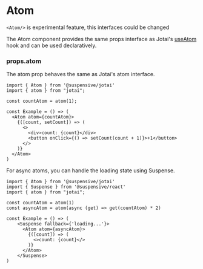 
# Atom

<Callout type='experimental'>

`<Atom/>` is experimental feature, this interfaces could be changed

</Callout>

The Atom component provides the same props interface as Jotai's [useAtom](https://jotai.org/docs/core/use-atom#useatom) hook and can be used declaratively.

### props.atom

The atom prop behaves the same as Jotai's atom interface.

```tsx /Atom/
import { Atom } from '@suspensive/jotai'
import { atom } from "jotai";

const countAtom = atom(1);

const Example = () => (
  <Atom atom={countAtom}>
    {([count, setCount]) => (
      <>
        <div>count: {count}</div>
        <button onClick={() => setCount(count + 1)}>+1</button>
      </>
    )}
  </Atom>
)
```

For async atoms, you can handle the loading state using Suspense.

```tsx /Atom/
import { Atom } from '@suspensive/jotai'
import { Suspense } from '@suspensive/react'
import { atom } from "jotai";

const countAtom = atom(1)
const asyncAtom = atom(async (get) => get(countAtom) * 2)

const Example = () => (
    <Suspense fallback={'loading...'}>
      <Atom atom={asyncAtom}>
        {([count]) => (
          <>count: {count}</>
        )}
      </Atom>
    </Suspense>
)
```
